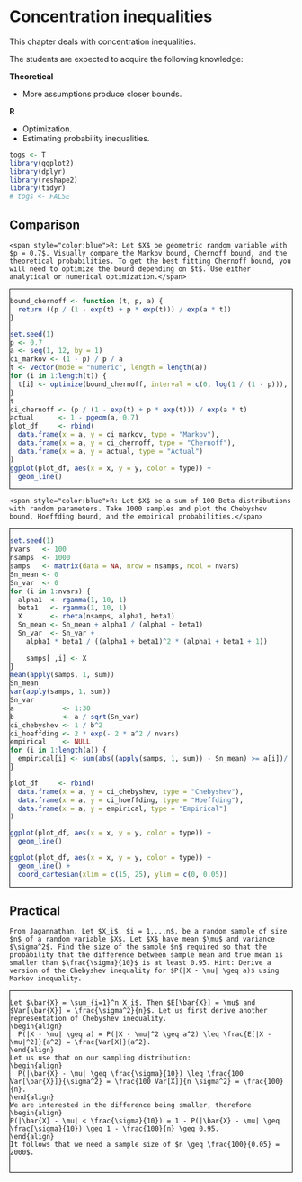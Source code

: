 # Concentration inequalities {#ci}

This chapter deals with concentration inequalities.

The students are expected to acquire the following knowledge:

**Theoretical**

- More assumptions produce closer bounds.


**R**

- Optimization.
- Estimating probability inequalities.


<style>
.fold-btn { 
  float: right; 
  margin: 5px 5px 0 0;
}
.fold { 
  border: 1px solid black;
  min-height: 40px;
}
</style>

<script type="text/javascript">
$(document).ready(function() {
  $folds = $(".fold");
  $folds.wrapInner("<div class=\"fold-blck\">"); // wrap a div container around content
  $folds.prepend("<button class=\"fold-btn\">Unfold</button>");  // add a button
  $(".fold-blck").toggle();  // fold all blocks
  $(".fold-btn").on("click", function() {  // add onClick event
    $(this).text($(this).text() === "Fold" ? "Unfold" : "Fold");  // if the text equals "Fold", change it to "Unfold"or else to "Fold" 
    $(this).next(".fold-blck").toggle("linear");  // "swing" is the default easing function. This can be further customized in its speed or the overall animation itself.
  })
});
</script>

```r
togs <- T
library(ggplot2)
library(dplyr)
library(reshape2)
library(tidyr)
# togs <- FALSE
```

## Comparison
```exercise
<span style="color:blue">R: Let $X$ be geometric random variable with $p = 0.7$. Visually compare the Markov bound, Chernoff bound, and the theoretical probabilities. To get the best fitting Chernoff bound, you will need to optimize the bound depending on $t$. Use either analytical or numerical optimization.</span>

```

<div class="fold">
```r
bound_chernoff <- function (t, p, a) {
  return ((p / (1 - exp(t) + p * exp(t))) / exp(a * t))
}

set.seed(1)
p <- 0.7
a <- seq(1, 12, by = 1)
ci_markov <- (1 - p) / p / a
t <- vector(mode = "numeric", length = length(a))
for (i in 1:length(t)) {
  t[i] <- optimize(bound_chernoff, interval = c(0, log(1 / (1 - p))), p = p, a = a[i])$minimum
}
t
ci_chernoff <- (p / (1 - exp(t) + p * exp(t))) / exp(a * t)
actual      <- 1 - pgeom(a, 0.7)
plot_df     <- rbind(
  data.frame(x = a, y = ci_markov, type = "Markov"),
  data.frame(x = a, y = ci_chernoff, type = "Chernoff"),
  data.frame(x = a, y = actual, type = "Actual")
)
ggplot(plot_df, aes(x = x, y = y, color = type)) +
  geom_line()


```
</div>


```exercise
<span style="color:blue">R: Let $X$ be a sum of 100 Beta distributions with random parameters. Take 1000 samples and plot the Chebyshev bound, Hoeffding bound, and the empirical probabilities.</span>

```

<div class="fold">
```r
set.seed(1)
nvars   <- 100
nsamps  <- 1000
samps   <- matrix(data = NA, nrow = nsamps, ncol = nvars)
Sn_mean <- 0
Sn_var  <- 0
for (i in 1:nvars) {
  alpha1  <- rgamma(1, 10, 1)
  beta1   <- rgamma(1, 10, 1)
  X       <- rbeta(nsamps, alpha1, beta1)
  Sn_mean <- Sn_mean + alpha1 / (alpha1 + beta1)
  Sn_var  <- Sn_var + 
    alpha1 * beta1 / ((alpha1 + beta1)^2 * (alpha1 + beta1 + 1))
  
    samps[ ,i] <- X
}
mean(apply(samps, 1, sum))
Sn_mean
var(apply(samps, 1, sum))
Sn_var
a            <- 1:30
b            <- a / sqrt(Sn_var)
ci_chebyshev <- 1 / b^2
ci_hoeffding <- 2 * exp(- 2 * a^2 / nvars)
empirical    <- NULL
for (i in 1:length(a)) {
  empirical[i] <- sum(abs((apply(samps, 1, sum)) - Sn_mean) >= a[i])/ nsamps
}

plot_df     <- rbind(
  data.frame(x = a, y = ci_chebyshev, type = "Chebyshev"),
  data.frame(x = a, y = ci_hoeffding, type = "Hoeffding"),
  data.frame(x = a, y = empirical, type = "Empirical")
)

ggplot(plot_df, aes(x = x, y = y, color = type)) +
  geom_line()

ggplot(plot_df, aes(x = x, y = y, color = type)) +
  geom_line() +
  coord_cartesian(xlim = c(15, 25), ylim = c(0, 0.05))
```
</div>

## Practical
```exercise
From Jagannathan. Let $X_i$, $i = 1,...n$, be a random sample of size $n$ of a random variable $X$. Let $X$ have mean $\mu$ and variance $\sigma^2$. Find the size of the sample $n$ required so that the probability that the difference between sample mean and true mean is smaller than $\frac{\sigma}{10}$ is at least 0.95. Hint: Derive a version of the Chebyshev inequality for $P(|X - \mu| \geq a)$ using Markov inequality.

```

<div class="fold">
```solution
Let $\bar{X} = \sum_{i=1}^n X_i$. Then $E[\bar{X}] = \mu$ and $Var[\bar{X}] = \frac{\sigma^2}{n}$. Let us first derive another representation of Chebyshev inequality.
\begin{align}
  P(|X - \mu| \geq a) = P(|X - \mu|^2 \geq a^2) \leq \frac{E[|X - \mu|^2]}{a^2} = \frac{Var[X]}{a^2}.
\end{align}
Let us use that on our sampling distribution:
\begin{align}
  P(|\bar{X} - \mu| \geq \frac{\sigma}{10}) \leq \frac{100 Var[\bar{X}]}{\sigma^2} = \frac{100 Var[X]}{n \sigma^2} = \frac{100}{n}.
\end{align}
We are interested in the difference being smaller, therefore
\begin{align}
P(|\bar{X} - \mu| < \frac{\sigma}{10}) = 1 - P(|\bar{X} - \mu| \geq \frac{\sigma}{10}) \geq 1 - \frac{100}{n} \geq 0.95.
\end{align}
It follows that we need a sample size of $n \geq \frac{100}{0.05} = 2000$.


```
</div>
